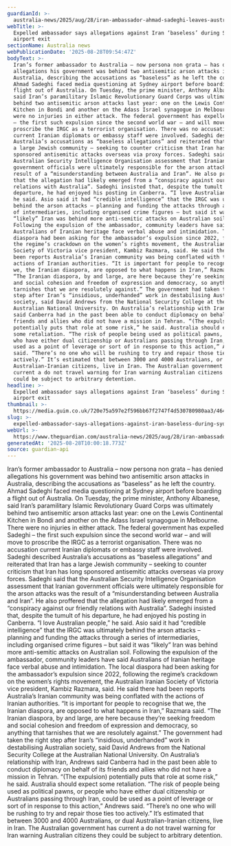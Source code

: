 ```yaml
---
guardianId: >-
  australia-news/2025/aug/28/iran-ambassador-ahmad-sadeghi-leaves-australia-airport
webTitle: >-
  Expelled ambassador says allegations against Iran ‘baseless’ during Sydney
  airport exit
sectionName: Australia news
webPublicationDate: '2025-08-28T09:54:47Z'
bodyText: >-
  Iran’s former ambassador to Australia – now persona non grata – has denied
  allegations his government was behind two antisemitic arson attacks in
  Australia, describing the accusations as “baseless” as he left the country.
  Ahmad Sadeghi faced media questioning at Sydney airport before boarding a
  flight out of Australia. On Tuesday, the prime minister, Anthony Albanese,
  said Iran’s paramilitary Islamic Revolutionary Guard Corps was ultimately
  behind two antisemitic arson attacks last year: one on the Lewis Continental
  Kitchen in Bondi and another on the Adass Israel synagogue in Melbourne. There
  were no injuries in either attack. The federal government has expelled Sadeghi
  – the first such expulsion since the second world war – and will move to
  proscribe the IRGC as a terrorist organisation. There was no accusation
  current Iranian diplomats or embassy staff were involved. Sadeghi described
  Australia’s accusations as “baseless allegations” and reiterated that Iran has
  a large Jewish community – seeking to counter criticism that Iran has long
  sponsored antisemitic attacks overseas via proxy forces. Sadeghi said that the
  Australian Security Intelligence Organisation assessment that Iranian
  government officials were ultimately responsible for the arson attacks was the
  result of a “misunderstanding between Australia and Iran”. He also proffered
  that the allegation had likely emerged from a “conspiracy against our friendly
  relations with Australia”. Sadeghi insisted that, despite the tumult of his
  departure, he had enjoyed his posting in Canberra. “I love Australian people,”
  he said. Asio said it had “credible intelligence” that the IRGC was ultimately
  behind the arson attacks – planning and funding the attacks through a series
  of intermediaries, including organised crime figures – but said it was
  “likely” Iran was behind more anti-semitic attacks on Australian soil.
  Following the expulsion of the ambassador, community leaders have said
  Australians of Iranian heritage face verbal abuse and intimidation. The local
  diaspora had been asking for the ambassador’s expulsion since 2022, following
  the regime’s crackdown on the women’s rights movement, the Australian Iranian
  Society of Victoria vice president, Kambiz Razmara, said. He said there had
  been reports Australia’s Iranian community was being conflated with the
  actions of Iranian authorities. “It is important for people to recognise that
  we, the Iranian diaspora, are opposed to what happens in Iran,” Razmara said.
  “The Iranian diaspora, by and large, are here because they’re seeking freedom
  and social cohesion and freedom of expression and democracy, so anything that
  tarnishes that we are resolutely against.” The government had taken the right
  step after Iran’s “insidious, underhanded” work in destabilising Australian
  society, said David Andrews from the National Security College at the
  Australian National University. On Australia’s relationship with Iran, Andrews
  said Canberra had in the past been able to conduct diplomacy on behalf of its
  friends and allies who did not have a mission in Tehran. “(The expulsion)
  potentially puts that role at some risk,” he said. Australia should expect
  some retaliation. “The risk of people being used as political pawns, or people
  who have either dual citizenship or Australians passing through Iran, could be
  used as a point of leverage or sort of in response to this action,” Andrews
  said. “There’s no one who will be rushing to try and repair those ties too
  actively.” It’s estimated that between 3000 and 4000 Australians, or dual
  Australian-Iranian citizens, live in Iran. The Australian government has
  current a do not travel warning for Iran warning Australian citizens they
  could be subject to arbitrary detention.
headline: >-
  Expelled ambassador says allegations against Iran ‘baseless’ during Sydney
  airport exit
thumbnail: >-
  https://media.guim.co.uk/720e75a597e2f596bb67f2747f4d530780980aa3/464_0_2307_1847/500.jpg
slug: >-
  expelled-ambassador-says-allegations-against-iran-baseless-during-sydney-airport-exit
webUrl: >-
  https://www.theguardian.com/australia-news/2025/aug/28/iran-ambassador-ahmad-sadeghi-leaves-australia-airport
generatedAt: '2025-08-28T10:00:18.773Z'
source: guardian-api
---
```

Iran’s former ambassador to Australia – now persona non grata – has denied allegations his government was behind two antisemitic arson attacks in Australia, describing the accusations as “baseless” as he left the country. Ahmad Sadeghi faced media questioning at Sydney airport before boarding a flight out of Australia. On Tuesday, the prime minister, Anthony Albanese, said Iran’s paramilitary Islamic Revolutionary Guard Corps was ultimately behind two antisemitic arson attacks last year: one on the Lewis Continental Kitchen in Bondi and another on the Adass Israel synagogue in Melbourne. There were no injuries in either attack. The federal government has expelled Sadeghi – the first such expulsion since the second world war – and will move to proscribe the IRGC as a terrorist organisation. There was no accusation current Iranian diplomats or embassy staff were involved. Sadeghi described Australia’s accusations as “baseless allegations” and reiterated that Iran has a large Jewish community – seeking to counter criticism that Iran has long sponsored antisemitic attacks overseas via proxy forces. Sadeghi said that the Australian Security Intelligence Organisation assessment that Iranian government officials were ultimately responsible for the arson attacks was the result of a “misunderstanding between Australia and Iran”. He also proffered that the allegation had likely emerged from a “conspiracy against our friendly relations with Australia”. Sadeghi insisted that, despite the tumult of his departure, he had enjoyed his posting in Canberra. “I love Australian people,” he said. Asio said it had “credible intelligence” that the IRGC was ultimately behind the arson attacks – planning and funding the attacks through a series of intermediaries, including organised crime figures – but said it was “likely” Iran was behind more anti-semitic attacks on Australian soil. Following the expulsion of the ambassador, community leaders have said Australians of Iranian heritage face verbal abuse and intimidation. The local diaspora had been asking for the ambassador’s expulsion since 2022, following the regime’s crackdown on the women’s rights movement, the Australian Iranian Society of Victoria vice president, Kambiz Razmara, said. He said there had been reports Australia’s Iranian community was being conflated with the actions of Iranian authorities. “It is important for people to recognise that we, the Iranian diaspora, are opposed to what happens in Iran,” Razmara said. “The Iranian diaspora, by and large, are here because they’re seeking freedom and social cohesion and freedom of expression and democracy, so anything that tarnishes that we are resolutely against.” The government had taken the right step after Iran’s “insidious, underhanded” work in destabilising Australian society, said David Andrews from the National Security College at the Australian National University. On Australia’s relationship with Iran, Andrews said Canberra had in the past been able to conduct diplomacy on behalf of its friends and allies who did not have a mission in Tehran. “(The expulsion) potentially puts that role at some risk,” he said. Australia should expect some retaliation. “The risk of people being used as political pawns, or people who have either dual citizenship or Australians passing through Iran, could be used as a point of leverage or sort of in response to this action,” Andrews said. “There’s no one who will be rushing to try and repair those ties too actively.” It’s estimated that between 3000 and 4000 Australians, or dual Australian-Iranian citizens, live in Iran. The Australian government has current a do not travel warning for Iran warning Australian citizens they could be subject to arbitrary detention.
